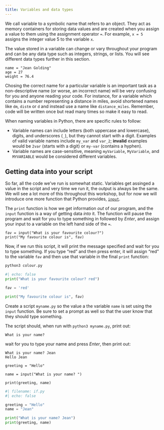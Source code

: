 ```yaml
---
title: Variables and data types
---
```



We call variable to a symbolic name that refers to an object. They act as memory containers for storing data values and are created when you assign a value to them using the assignment operator `=`. For example, `x = 5` assigns the integer value 5 to the variable `x`.

The value stored in a variable can change or vary throughout your program and can be any data type such as integers, strings, or lists. You will see different data types further in this section.

```.python
name = "Jean Golding"
age = 27
weight = 76.4
```

Chosing the correct name for a particular variable is an important task as a non-descriptive name (or worse, an incorrect name) will be very confusing for you and anyone reading your code. For instance, for a variable which contains a number representing a distance in miles, avoid shortened names like `dm`, `distm` or `d` and instead use a name like `distance_miles`. Remember, code will be written once but read many times so make it easy to read.

::: {#keypoints-N .callout-tip icon=false title='Key points'}

When naming variables in Python, there are specific rules to follow:

- Variable names can include letters (both uppercase and lowercase), digits, and underscores (`_`), but they cannot start with a digit. Examples of valid variable names include `my_var` and `var_2`; **invalid** examples would be `2var` (starts with a digit) or `my-var` (contains a hyphen).
- Variable names are case-sensitive, meaning `myVariable`, `MyVariable`, and `MYVARIABLE` would be considered different variables.
:::



## Getting data into your script

So far, all the code we've run is somewhat static. Variables get assinged a value in the script and very time we run it, the output is always be the same. We will see a lot more of this throughout this workshop, but for now we will introduce one more function that Python provides, [`input`](https://docs.python.org/3/library/functions.html#input).

The `print` function is how we get information *out* of our program, and the `input` function is a way of getting data *into* it. The function will pause the program and wait for you to type something in followed by *Enter*, and assign your input to a variable on the left hand side of the `=`.

```.python
fav = input("What is your favourite colour?")
print("My favourite colour is", fav)
```

Now, if we run this script, it will print the message specified and wait for you to type something. If you type "red" and then press enter, it will assign "red" to the variable `fav` and then use that variable in the final `print` function:

```.bash
python3 colour.py
```

```python
#| echo: false
print("What is your favourite colour? red")

fav = 'red'

print("My favourite colour is", fav)
```


::: {#exercise .callout-note title="Exercise" icon=false} 

Create a script `myname.py` so the value a the variable `name` is set using the `input` function. Be sure to set a prompt as well so that the user know that they should type something.

The script should, when run with `python3 myname.py`, print out:

```
What is your name?
```

wait for you to type your name and press *Enter*, then print out:

```
What is your name? Jean
Hello Jean
```
:::

::: {#answer-N .callout-caution icon=false title='Answer' collapse="true"}
```.python
greeting = "Hello"

name = input("What is your name? ")

print(greeting, name)
```

```python
#| filename: if.py
#| echo: false

greeting = "Hello"
name = "Jean"

print("What is your name? Jean")
print(greeting, name)
```
:::


